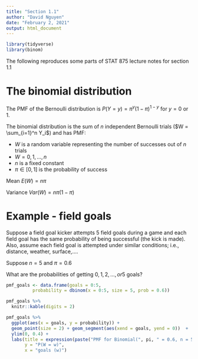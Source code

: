 ```yaml
---
title: "Section 1.1"
author: "David Nguyen"
date: "February 2, 2021"
output: html_document
---
```


```r
library(tidyverse)
library(binom)
```

The following reproduces some parts of STAT 875 lecture notes for section 1.1

# The binomial distribution

The PMF of the Bernoulli distribution is $P(Y=y) = \pi^y(1-\pi)^{1-y}$ for $y=0$ or $1$.

The binomial distribution is the sum of $n$ independent Bernoulli trials ($W = \sum_{i=1}^n Y_i$) and has PMF:

\begin{align}
P(W=w) & =\frac{n!}{w!(n-w)!}  \pi^w(1-\pi)^{1-w} \\
       & = {n \choose w}  \pi^w(1-\pi)^{1-w}
\end{align}

* $W$ is a random variable representing the number of successes out of $n$ trials
* $W = 0, 1, \ldots, n$
* $n$ is a fixed constant
* $\pi \in [0,1]$ is the probability of success 

Mean $E(W) = n\pi$ 

Variance $Var(W) = n\pi(1-\pi)$

# Example - field goals
Suppose a field goal kicker attempts 5 field goals during a game and each field goal has the same probability of being successful (the kick is made). Also, assume each field goal is attempted under similar conditions; i.e., distance, weather, surface,…. 

Suppose $n = 5$ and $\pi = 0.6$

What are the probabilities of getting $0, 1, 2, \ldots, or 5$ goals?

```r
pmf_goals <- data.frame(goals = 0:5,
          probability = dbinom(x = 0:5, size = 5, prob = 0.6))

pmf_goals %>%
  knitr::kable(digits = 2)

pmf_goals %>%
  ggplot(aes(x = goals, y = probability)) +
  geom_point(size = 2) + geom_segment(aes(xend = goals, yend = 0))  +  
  ylim(0, 0.4) +
  labs(title = expression(paste("PMF for Binomial(", pi, " = 0.6, n = 5)")), 
       y = "P(W = w)",
       x = "goals (w)")
```

#